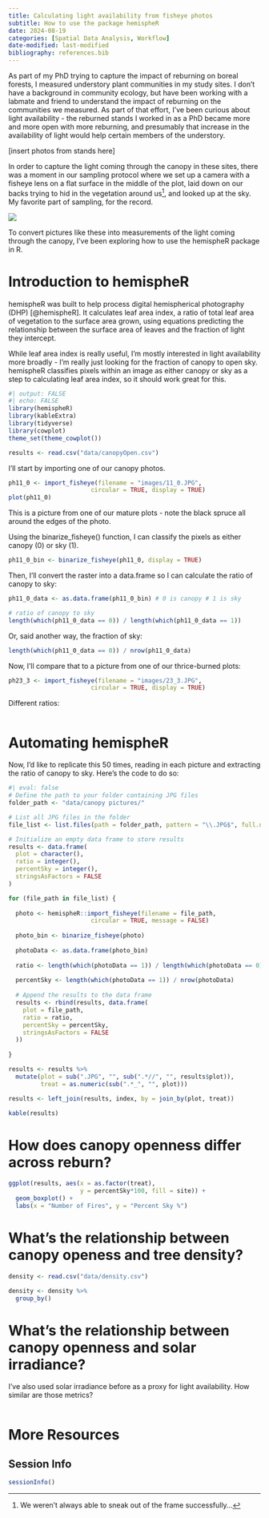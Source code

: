 ```yaml
---
title: Calculating light availability from fisheye photos
subtitle: How to use the package hemispheR
date: 2024-08-19
categories: [Spatial Data Analysis, Workflow]
date-modified: last-modified
bibliography: references.bib
---
```


As part of my PhD trying to capture the impact of reburning on boreal forests, I measured understory plant communities in my study sites. I don't have a background in community ecology, but have been working with a labmate and friend to understand the impact of reburning on the communities we measured. As part of that effort, I've been curious about light availability - the reburned stands I worked in as a PhD became more and more open with more reburning, and presumably that increase in the availability of light would help certain members of the understory.

\[insert photos from stands here\]

In order to capture the light coming through the canopy in these sites, there was a moment in our sampling protocol where we set up a camera with a fisheye lens on a flat surface in the middle of the plot, laid down on our backs trying to hid in the vegetation around us[^1], and looked up at the sky. My favorite part of sampling, for the record.

[^1]: We weren't always able to sneak out of the frame successfully...

![](images/outtake.JPG){.column-margin}

To convert pictures like these into measurements of the light coming through the canopy, I've been exploring how to use the hemispheR package in R.

# Introduction to hemispheR

hemispheR was built to help process digital hemispherical photography (DHP) [@hemispheR]. It calculates leaf area index, a ratio of total leaf area of vegetation to the surface area grown, using equations predicting the relationship between the surface area of leaves and the fraction of light they intercept.

While leaf area index is really useful, I'm mostly interested in light availability more broadly - I'm really just looking for the fraction of canopy to open sky. hemispheR classifies pixels within an image as either canopy or sky as a step to calculating leaf area index, so it should work great for this.

```r
#| output: FALSE
#| echo: FALSE
library(hemispheR)
library(kableExtra)
library(tidyverse)
library(cowplot)
theme_set(theme_cowplot())

results <- read.csv("data/canopyOpen.csv")

```

I'll start by importing one of our canopy photos.

```r
ph11_0 <- import_fisheye(filename = "images/11_0.JPG",
                       circular = TRUE, display = TRUE)
plot(ph11_0)
```

This is a picture from one of our mature plots - note the black spruce all around the edges of the photo.

Using the binarize_fisheye() function, I can classify the pixels as either canopy (0) or sky (1).

```r
ph11_0_bin <- binarize_fisheye(ph11_0, display = TRUE)
```

Then, I'll convert the raster into a data.frame so I can calculate the ratio of canopy to sky:

```r
ph11_0_data <- as.data.frame(ph11_0_bin) # 0 is canopy # 1 is sky

# ratio of canopy to sky
length(which(ph11_0_data == 0)) / length(which(ph11_0_data == 1))

```

Or, said another way, the fraction of sky:

```r
length(which(ph11_0_data == 0)) / nrow(ph11_0_data)
```

Now, I'll compare that to a picture from one of our thrice-burned plots:

```r
ph23_3 <- import_fisheye(filename = "images/23_3.JPG",
                       circular = TRUE, display = TRUE)
```

Different ratios:

```r

```

# Automating hemispheR

Now, I'd like to replicate this 50 times, reading in each picture and extracting the ratio of canopy to sky. Here's the code to do so:

```r
#| eval: false
# Define the path to your folder containing JPG files
folder_path <- "data/canopy pictures/"

# List all JPG files in the folder
file_list <- list.files(path = folder_path, pattern = "\\.JPG$", full.names = TRUE)

# Initialize an empty data frame to store results
results <- data.frame(
  plot = character(),
  ratio = integer(),
  percentSky = integer(),
  stringsAsFactors = FALSE
)

for (file_path in file_list) {
  
  photo <- hemispheR::import_fisheye(filename = file_path,
                       circular = TRUE, message = FALSE)
  
  photo_bin <- binarize_fisheye(photo)
  
  photoData <- as.data.frame(photo_bin)
  
  ratio <- length(which(photoData == 1)) / length(which(photoData == 0))
  
  percentSky <- length(which(photoData == 1)) / nrow(photoData)
  
  # Append the results to the data frame
  results <- rbind(results, data.frame(
    plot = file_path,
    ratio = ratio,
    percentSky = percentSky,
    stringsAsFactors = FALSE
  ))
  
}

results <- results %>%
  mutate(plot = sub(".JPG", "", sub(".*//", "", results$plot)),
         treat = as.numeric(sub(".*_", "", plot)))

results <- left_join(results, index, by = join_by(plot, treat))
```

```r
kable(results)
```

# How does canopy openness differ across reburn?

```r
ggplot(results, aes(x = as.factor(treat), 
                    y = percentSky*100, fill = site)) +
  geom_boxplot() +
  labs(x = "Number of Fires", y = "Percent Sky %")

```

# What's the relationship between canopy openess and tree density?

```r
density <- read.csv("data/density.csv")

density <- density %>%
  group_by()

```

# What's the relationship between canopy openness and solar irradiance?

I've also used solar irradiance before as a proxy for light availability. How similar are those metrics?

```r


```

# More Resources

## Session Info

```r
sessionInfo()
```
